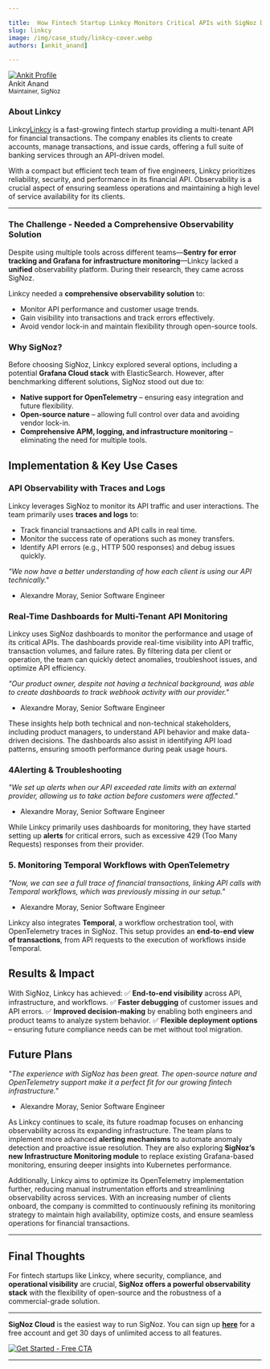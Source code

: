 ```yaml
---

title:  How Fintech Startup Linkcy Monitors Critical APIs with SigNoz Dashboards
slug: linkcy
image: /img/case_study/linkcy-cover.webp
authors: [ankit_anand]

---
```

<div class="avatar">
<a
class="avatar__photo-link avatar__photo avatar__photo--lg"
href="https://www.linkedin.com/in/ankit-anand-686a53a1/">
<img
alt="Ankit Profile"
src="/img/users/ankit-anand.webp" />
</a>
<div class="avatar__intro">
<div class="avatar__name">Ankit Anand</div>
<small class="avatar__subtitle">
Maintainer, SigNoz
</small>
</div>
</div>

### About Linkcy

Linkcy<a href = "https://linkcy.io/" rel="noopener noreferrer nofollow" target="_blank" >Linkcy</a> is a fast-growing fintech startup providing a multi-tenant API for financial transactions. The company enables its clients to create accounts, manage transactions, and issue cards, offering a full suite of banking services through an API-driven model.

With a compact but efficient tech team of five engineers, Linkcy prioritizes reliability, security, and performance in its financial API. Observability is a crucial aspect of ensuring seamless operations and maintaining a high level of service availability for its clients.

---

### **The Challenge - Needed a Comprehensive Observability Solution**

Despite using multiple tools across different teams—**Sentry for error tracking and Grafana for infrastructure monitoring**—Linkcy lacked a **unified** observability platform. During their research, they came across SigNoz. 

Linkcy needed a **comprehensive observability solution** to:

- Monitor API performance and customer usage trends.
- Gain visibility into transactions and track errors effectively.
- Avoid vendor lock-in and maintain flexibility through open-source tools.

### **Why SigNoz?**

<YouTube id="gUHmcIMmLfA" mute={false} />

Before choosing SigNoz, Linkcy explored several options, including a potential **Grafana Cloud stack** with ElasticSearch. However, after benchmarking different solutions, SigNoz stood out due to:

- **Native support for OpenTelemetry** – ensuring easy integration and future flexibility.
- **Open-source nature** – allowing full control over data and avoiding vendor lock-in.
- **Comprehensive APM, logging, and infrastructure monitoring** – eliminating the need for multiple tools.

## **Implementation & Key Use Cases**

### **API Observability with Traces and Logs**

Linkcy leverages SigNoz to monitor its API traffic and user interactions. The team primarily uses **traces and logs** to:

- Track financial transactions and API calls in real time.
- Monitor the success rate of operations such as money transfers.
- Identify API errors (e.g., HTTP 500 responses) and debug issues quickly.

*"We now have a better understanding of how each client is using our API technically."*

- Alexandre Moray, Senior Software Engineer

### **Real-Time Dashboards for Multi-Tenant API Monitoring**

Linkcy uses SigNoz dashboards to monitor the performance and usage of its critical APIs. The dashboards provide real-time visibility into API traffic, transaction volumes, and failure rates. By filtering data per client or operation, the team can quickly detect anomalies, troubleshoot issues, and optimize API efficiency. 

*"Our product owner, despite not having a technical background, was able to create dashboards to track webhook activity with our provider."*

- Alexandre Moray, Senior Software Engineer

<YouTube id="a3cXK1rF6Kk" mute={false} />

These insights help both technical and non-technical stakeholders, including product managers, to understand API behavior and make data-driven decisions. The dashboards also assist in identifying API load patterns, ensuring smooth performance during peak usage hours.

### **4Alerting & Troubleshooting**

*"We set up alerts when our API exceeded rate limits with an external provider, allowing us to take action before customers were affected."*

- Alexandre Moray, Senior Software Engineer

While Linkcy primarily uses dashboards for monitoring, they have started setting up **alerts** for critical errors, such as excessive 429 (Too Many Requests) responses from their provider.

### **5. Monitoring Temporal Workflows with OpenTelemetry**

*"Now, we can see a full trace of financial transactions, linking API calls with Temporal workflows, which was previously missing in our setup."*

- Alexandre Moray, Senior Software Engineer 

<YouTube id="vxc29SnzEKc" mute={false} />

Linkcy also integrates **Temporal**, a workflow orchestration tool, with OpenTelemetry traces in SigNoz. This setup provides an **end-to-end view of transactions**, from API requests to the execution of workflows inside Temporal.

## **Results & Impact**

With SigNoz, Linkcy has achieved:
✅ **End-to-end visibility** across API, infrastructure, and workflows.
✅ **Faster debugging** of customer issues and API errors.
✅ **Improved decision-making** by enabling both engineers and product teams to analyze system behavior.
✅ **Flexible deployment options** – ensuring future compliance needs can be met without tool migration.

## **Future Plans**

*"The experience with SigNoz has been great. The open-source nature and OpenTelemetry support make it a perfect fit for our growing fintech infrastructure."*

- Alexandre Moray, Senior Software Engineer

As Linkcy continues to scale, its future roadmap focuses on enhancing observability across its expanding infrastructure. The team plans to implement more advanced **alerting mechanisms** to automate anomaly detection and proactive issue resolution. They are also exploring **SigNoz’s new Infrastructure Monitoring module** to replace existing Grafana-based monitoring, ensuring deeper insights into Kubernetes performance. 

Additionally, Linkcy aims to optimize its OpenTelemetry implementation further, reducing manual instrumentation efforts and streamlining observability across services. With an increasing number of clients onboard, the company is committed to continuously refining its monitoring strategy to maintain high availability, optimize costs, and ensure seamless operations for financial transactions.

---

## **Final Thoughts**

For fintech startups like Linkcy, where security, compliance, and **operational visibility** are crucial, **SigNoz offers a powerful observability stack** with the flexibility of open-source and the robustness of a commercial-grade solution.


---

**SigNoz Cloud** is the easiest way to run SigNoz. You can sign up [**here**](https://signoz.io/teams/) for a free account and get 30 days of unlimited access to all features.

[![Get Started - Free CTA](/img/launch_week/try-signoz-cloud-blog-cta.png)](https://signoz.io/teams/)

---